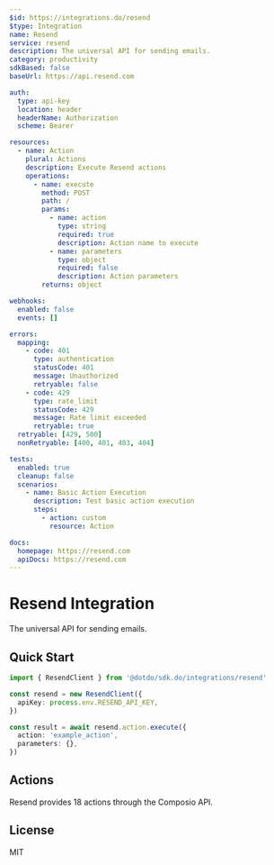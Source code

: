 ```yaml
---
$id: https://integrations.do/resend
$type: Integration
name: Resend
service: resend
description: The universal API for sending emails.
category: productivity
sdkBased: false
baseUrl: https://api.resend.com

auth:
  type: api-key
  location: header
  headerName: Authorization
  scheme: Bearer

resources:
  - name: Action
    plural: Actions
    description: Execute Resend actions
    operations:
      - name: execute
        method: POST
        path: /
        params:
          - name: action
            type: string
            required: true
            description: Action name to execute
          - name: parameters
            type: object
            required: false
            description: Action parameters
        returns: object

webhooks:
  enabled: false
  events: []

errors:
  mapping:
    - code: 401
      type: authentication
      statusCode: 401
      message: Unauthorized
      retryable: false
    - code: 429
      type: rate_limit
      statusCode: 429
      message: Rate limit exceeded
      retryable: true
  retryable: [429, 500]
  nonRetryable: [400, 401, 403, 404]

tests:
  enabled: true
  cleanup: false
  scenarios:
    - name: Basic Action Execution
      description: Test basic action execution
      steps:
        - action: custom
          resource: Action

docs:
  homepage: https://resend.com
  apiDocs: https://resend.com
---
```


# Resend Integration

The universal API for sending emails.

## Quick Start

```typescript
import { ResendClient } from '@dotdo/sdk.do/integrations/resend'

const resend = new ResendClient({
  apiKey: process.env.RESEND_API_KEY,
})

const result = await resend.action.execute({
  action: 'example_action',
  parameters: {},
})
```

## Actions

Resend provides 18 actions through the Composio API.

## License

MIT
